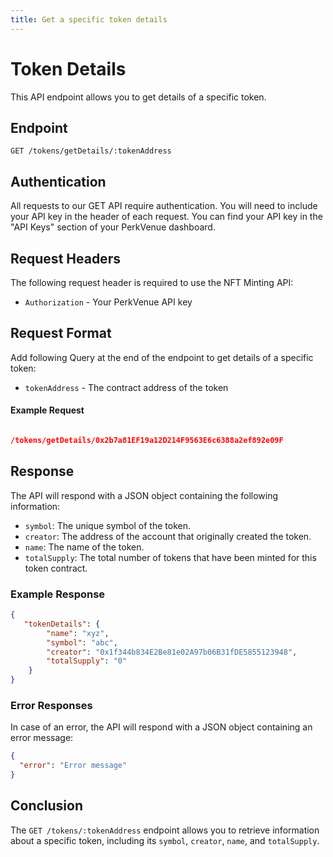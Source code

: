 ```yaml
---
title: Get a specific token details
---
```


# Token Details 

This API endpoint allows you to get details of a specific token.

## Endpoint

`GET /tokens/getDetails/:tokenAddress`

## Authentication
All requests to our GET API require authentication. You will need to include your API key in the header of each request. You can find your API key in the "API Keys" section of your PerkVenue dashboard.

## Request Headers

The following request header is required to use the NFT Minting API:

- `Authorization` - Your PerkVenue API key

## Request Format

Add following Query at the end of the endpoint to get details of a specific token:

- `tokenAddress` - The contract address of the token

#### Example Request

```json 

/tokens/getDetails/0x2b7a81EF19a12D214F9563E6c6388a2ef892e09F

``` 

## Response

The API will respond with a JSON object containing the following information:

- `symbol`: The unique symbol of the token.
- `creator`: The address of the account that originally created the token.
- `name`: The name of the token.
- `totalSupply`: The total number of tokens that have been minted for this token contract.

### Example Response

```json
{
   "tokenDetails": {
        "name": "xyz",
        "symbol": "abc",
        "creator": "0x1f344b834E2Be81e02A97b06B31fDE5855123948",
        "totalSupply": "0"
    }
}
```

### Error Responses
In case of an error, the API will respond with a JSON object containing an error message:

```json
{
  "error": "Error message"
}

```

## Conclusion
The `GET /tokens/:tokenAddress` endpoint allows you to retrieve information about a specific token, including its `symbol`, `creator`, `name`, and `totalSupply`.


